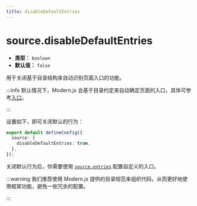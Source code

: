 ```yaml
---
title: disableDefaultEntries
---
```


# source.disableDefaultEntries

- **类型：** `boolean`
- **默认值：** `false`

用于关闭基于目录结构来自动识别页面入口的功能。

:::info
默认情况下，Modern.js 会基于目录约定来自动确定页面的入口，具体可参考[入口](/guides/concept/entries)。

:::

设置如下，即可关闭默认的行为：

```ts title="modern.config.ts"
export default defineConfig({
  source: {
    disableDefaultEntries: true,
  },
});
```

关闭默认行为后，你需要使用 [`source.entries`](/configure/app/source/entries) 配置自定义的入口。

:::warning
我们推荐使用 Modern.js 提供的目录规范来组织代码，从而更好地使用框架功能，避免一些冗余的配置。

:::
